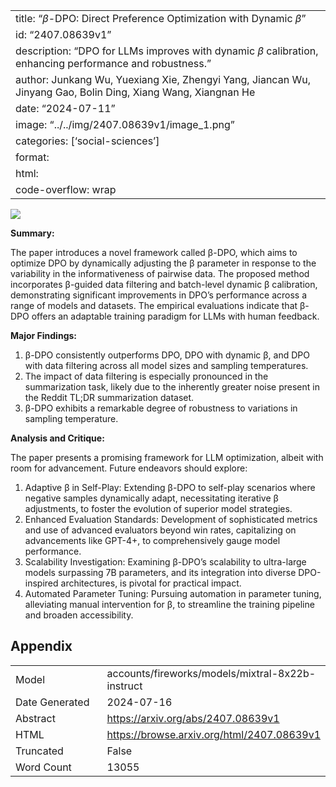 
---
title: "$β$-DPO: Direct Preference Optimization with Dynamic $β$"
id: "2407.08639v1"
description: "DPO for LLMs improves with dynamic $\beta$ calibration, enhancing performance and robustness."
author: Junkang Wu, Yuexiang Xie, Zhengyi Yang, Jiancan Wu, Jinyang Gao, Bolin Ding, Xiang Wang, Xiangnan He
date: "2024-07-11"
image: "../../img/2407.08639v1/image_1.png"
categories: ['social-sciences']
format:
  html:
    code-overflow: wrap
---

![](../../img/2407.08639v1/image_1.png)

**Summary:**

The paper introduces a novel framework called β-DPO, which aims to optimize DPO by dynamically adjusting the β parameter in response to the variability in the informativeness of pairwise data. The proposed method incorporates β-guided data filtering and batch-level dynamic β calibration, demonstrating significant improvements in DPO's performance across a range of models and datasets. The empirical evaluations indicate that β-DPO offers an adaptable training paradigm for LLMs with human feedback.

**Major Findings:**

1. β-DPO consistently outperforms DPO, DPO with dynamic β, and DPO with data filtering across all model sizes and sampling temperatures.
2. The impact of data filtering is especially pronounced in the summarization task, likely due to the inherently greater noise present in the Reddit TL;DR summarization dataset.
3. β-DPO exhibits a remarkable degree of robustness to variations in sampling temperature.

**Analysis and Critique:**

The paper presents a promising framework for LLM optimization, albeit with room for advancement. Future endeavors should explore:

1. Adaptive β in Self-Play: Extending β-DPO to self-play scenarios where negative samples dynamically adapt, necessitating iterative β adjustments, to foster the evolution of superior model strategies.
2. Enhanced Evaluation Standards: Development of sophisticated metrics and use of advanced evaluators beyond win rates, capitalizing on advancements like GPT-4+, to comprehensively gauge model performance.
3. Scalability Investigation: Examining β-DPO’s scalability to ultra-large models surpassing 7B parameters, and its integration into diverse DPO-inspired architectures, is pivotal for practical impact.
4. Automated Parameter Tuning: Pursuing automation in parameter tuning, alleviating manual intervention for β, to streamline the training pipeline and broaden accessibility.

## Appendix

|          |          |
|----------|----------|
| Model     | accounts/fireworks/models/mixtral-8x22b-instruct       |
| Date Generated     | 2024-07-16       |
| Abstract | [https://arxiv.org/abs/2407.08639v1](https://arxiv.org/abs/2407.08639v1)        |
| HTML     | [https://browse.arxiv.org/html/2407.08639v1](https://browse.arxiv.org/html/2407.08639v1)       |
| Truncated       | False       |
| Word Count       | 13055       |